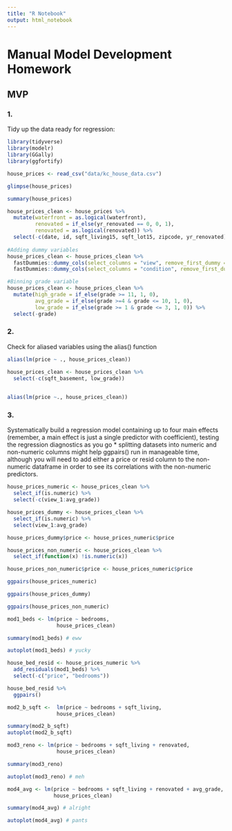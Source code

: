 ```yaml
---
title: "R Notebook"
output: html_notebook
---
```


# Manual Model Development Homework

## MVP

### 1. 
Tidy up the data ready for regression:

```r
library(tidyverse)
library(modelr)
library(GGally)
library(ggfortify)
```

```r
house_prices <- read_csv("data/kc_house_data.csv")
```
```r
glimpse(house_prices)
```
```r
summary(house_prices)
```

```r
house_prices_clean <- house_prices %>% 
  mutate(waterfront = as.logical(waterfront),
         renovated = if_else(yr_renovated == 0, 0, 1), 
         renovated = as.logical(renovated)) %>% 
  select(-c(date, id, sqft_living15, sqft_lot15, zipcode, yr_renovated)) 
  
#Adding dummy variables
house_prices_clean <- house_prices_clean %>% 
  fastDummies::dummy_cols(select_columns = "view", remove_first_dummy = TRUE, remove_selected_columns = TRUE) %>% 
  fastDummies::dummy_cols(select_columns = "condition", remove_first_dummy = TRUE, remove_selected_columns = TRUE)

#Binning grade variable
house_prices_clean <- house_prices_clean %>% 
  mutate(high_grade = if_else(grade >= 11, 1, 0),
         avg_grade = if_else(grade >=4 & grade <= 10, 1, 0),
         low_grade = if_else(grade >= 1 & grade <= 3, 1, 0)) %>% 
  select(-grade)
```

### 2. 
Check for aliased variables using the alias() function

```r
alias(lm(price ~ ., house_prices_clean))
```
```r
house_prices_clean <- house_prices_clean %>%
  select(-c(sqft_basement, low_grade))
  

alias(lm(price ~., house_prices_clean))
```

### 3. 
Systematically build a regression model containing up to four main effects (remember, a main effect is just a single predictor with coefficient), testing the regression diagnostics as you go * splitting datasets into numeric and non-numeric columns might help ggpairs() run in manageable time, although you will need to add either a price or resid column to the non-numeric dataframe in order to see its correlations with the non-numeric predictors.

```r
house_prices_numeric <- house_prices_clean %>% 
  select_if(is.numeric) %>% 
  select(-c(view_1:avg_grade))

house_prices_dummy <- house_prices_clean %>% 
  select_if(is.numeric) %>% 
  select(view_1:avg_grade) 

house_prices_dummy$price <- house_prices_numeric$price

house_prices_non_numeric <- house_prices_clean %>% 
  select_if(function(x) !is.numeric(x))

house_prices_non_numeric$price <- house_prices_numeric$price


```


```r
ggpairs(house_prices_numeric)
```

```r
ggpairs(house_prices_dummy)
```




```r
ggpairs(house_prices_non_numeric)
```

```r
mod1_beds <- lm(price ~ bedrooms, 
                house_prices_clean)

summary(mod1_beds) # eww

autoplot(mod1_beds) # yucky
```

```r
house_bed_resid <- house_prices_numeric %>% 
  add_residuals(mod1_beds) %>% 
  select(-c("price", "bedrooms"))

house_bed_resid %>% 
  ggpairs()
```

```r
mod2_b_sqft <-  lm(price ~ bedrooms + sqft_living, 
                house_prices_clean)

summary(mod2_b_sqft)
autoplot(mod2_b_sqft)
```

```r
mod3_reno <- lm(price ~ bedrooms + sqft_living + renovated, 
                house_prices_clean)

summary(mod3_reno)

autoplot(mod3_reno) # meh
```


```r
mod4_avg <- lm(price ~ bedrooms + sqft_living + renovated + avg_grade,
               house_prices_clean)

summary(mod4_avg) # alright

autoplot(mod4_avg) # pants
```

